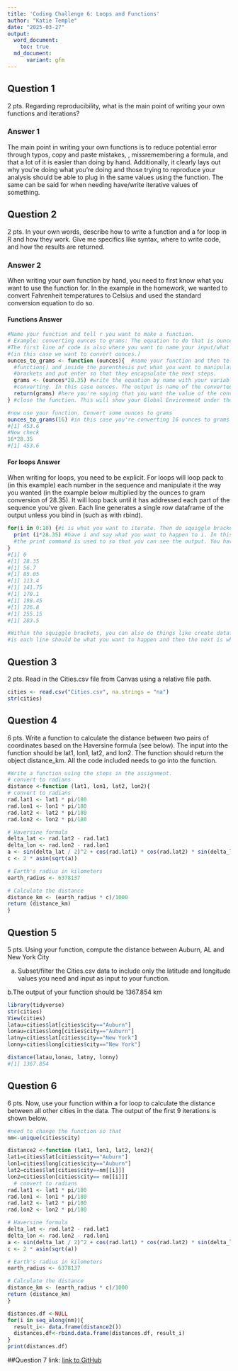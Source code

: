 ```yaml
---
title: 'Coding Challenge 6: Loops and Functions'
author: "Katie Temple"
date: "2025-03-27"
output: 
  word_document:
    toc: true 
  md_document:
      variant: gfm
---
```


## Question 1
2 pts. Regarding reproducibility, what is the main point of writing your own functions 
and iterations? 

### Answer 1

The main point in writing your own functions is to reduce potential error
through typos, copy and paste mistakes, , missremembering a formula, and that a lot 
of it is easier than doing by hand. Additionally, it clearly lays out why you're 
doing what you're doing and those trying to reproduce your analysis should be able 
to plug in the same values using the function. 
The same can be said for when needing have/write iterative values of something. 


## Question 2
2 pts. In your own words, describe how to write a function and a for loop in R 
and how they work. Give me specifics like syntax, where to write code, and how 
the results are returned. 

### Answer 2
When writing your own function by hand, you need to first know what you want to 
use the function for. In the example in the homework, we wanted to convert Fahrenheit
temperatures to Celsius and used the standard conversion equation to do so. 

#### Functions Answer
```r
#Name your function and tell r you want to make a function.
# Example: converting ounces to grams: The equation to do that is ounces*28.35. 
#The first line of code is also where you want to name your input/what you want to manipulate 
#(in this case we want to convert ounces.)
ounces_to_grams <- function (ounces){  #name your function and then tell r you want to make a function with "
  #function() and inside the parenthesis put what you want to manipulate. Then use the squiggly 
  #brackets and put enter so that they encapsulate the next steps.
  grams <- (ounces*28.35) #write the equation by name with your variable that you're 
  #converting. In this case ounces. The output is name of the converted variable you want returned.
  return(grams) #here you're saying that you want the value of the converted variable to grams returned
} #close the function. This will show your Global Environment under the functions aspect.

#now use your function. Convert some ounces to grams
ounces_to_grams(16) #in this case you're converting 16 ounces to grams
#[1] 453.6
#Now check
16*28.35
#[1] 453.6
```

#### For loops Answer
When writing for loops, you need to be explicit. For loops will loop pack to (in this example)
each number in the sequence and manipulate it the way you wanted (in the example below multiplied by the ounces to gram conversion of 28.35). It will loop back until it has addressed each part of the sequence you've given. Each line generates a single row dataframe of the output unless you bind in (such as with rbind).
```r
for(i in 0:10) {#i is what you want to iterate. Then do squiggle bracket to start and enter what you want to do
  print (i*28.35) #have i and say what you want to happen to i. In this case i want to multiply it by 28.35
  #the print command is used to so that you can see the output. You have to be explicit with loops such as saying you want the output to be displayed. This is where you put your function (if you want your i and product of i in regard to function)
}
#[1] 0
#[1] 28.35
#[1] 56.7
#[1] 85.05
#[1] 113.4
#[1] 141.75
#[1] 170.1
#[1] 198.45
#[1] 226.8
#[1] 255.15
#[1] 283.5

#Within the squiggle brackets, you can also do things like create dataframes. A way to think about it 
#is each line should be what you want to happen and then the next is what you want to happen next in regard to the previous line. 
```


## Question 3
2 pts. Read in the Cities.csv file from Canvas using a relative file path.
```r
cities <- read.csv("Cities.csv", na.strings = "na")
str(cities)
```

## Question 4
6 pts. Write a function to calculate the distance between two pairs of coordinates 
based on the Haversine formula (see below). The input into the function should be
lat1, lon1, lat2, and lon2. The function should return the object distance_km. 
All the code included needs to go into the function.

```r
#Write a function using the steps in the assignment.
# convert to radians
distance <-function (lat1, lon1, lat2, lon2){
# convert to radians
rad.lat1 <- lat1 * pi/180
rad.lon1 <- lon1 * pi/180
rad.lat2 <- lat2 * pi/180
rad.lon2 <- lon2 * pi/180

# Haversine formula
delta_lat <- rad.lat2 - rad.lat1
delta_lon <- rad.lon2 - rad.lon1
a <- sin(delta_lat / 2)^2 + cos(rad.lat1) * cos(rad.lat2) * sin(delta_lon / 2)^2
c <- 2 * asin(sqrt(a)) 

# Earth's radius in kilometers
earth_radius <- 6378137

# Calculate the distance
distance_km <- (earth_radius * c)/1000
return (distance_km)
}
```

## Question 5
5 pts. Using your function, compute the distance between Auburn, AL and New York City 

 a.	Subset/filter the Cities.csv data to include only the latitude and longitude values you need and    input as input to your function. 

 b.The output of your function should be 1367.854 km
```r
library(tidyverse)
str(cities)
View(cities)
latau=cities$lat[cities$city=="Auburn"]
lonau=cities$long[cities$city=="Auburn"]
latny=cities$lat[cities$city=="New York"]
lonny=cities$long[cities$city=="New York"]

distance(latau,lonau, latny, lonny)
#[1] 1367.854
```
## Question 6
6 pts. Now, use your function within a for loop to calculate the distance between all other cities in the data. The output of the first 9 iterations is shown below. 
```r
#need to change the function so that 
nm<-unique(cities$city)

distance2 <-function (lat1, lon1, lat2, lon2){
lat1=cities$lat[cities$city=="Auburn"]
lon1=cities$long[cities$city=="Auburn"]
lat2=cities$lat[cities$city==nm[[i]]]
lon2=cities$lon[cities$city== nm[[i]]]
  # convert to radians
rad.lat1 <- lat1 * pi/180
rad.lon1 <- lon1 * pi/180
rad.lat2 <- lat2 * pi/180
rad.lon2 <- lon2 * pi/180

# Haversine formula
delta_lat <- rad.lat2 - rad.lat1
delta_lon <- rad.lon2 - rad.lon1
a <- sin(delta_lat / 2)^2 + cos(rad.lat1) * cos(rad.lat2) * sin(delta_lon / 2)^2
c <- 2 * asin(sqrt(a)) 

# Earth's radius in kilometers
earth_radius <- 6378137

# Calculate the distance
distance_km <- (earth_radius * c)/1000
return (distance_km)
}

distances.df <-NULL
for(i in seq_along(nm)){
  result_i<- data.frame(distance2())
  distances.df<-rbind.data.frame(distances.df, result_i)
}
print(distances.df)
```

##Question 7
link:
[link to GitHub](https://github.com/temkat/TempleReproducibilityClass2025/tree/5bdfb88dca4e0da5e664e870b14e8216a988b9af/LoopsFunctions/CodingChallenge6)